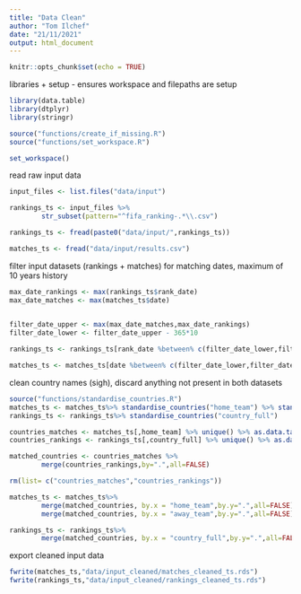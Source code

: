 ```yaml
---
title: "Data Clean"
author: "Tom Ilchef"
date: "21/11/2021"
output: html_document
---
```


```r
knitr::opts_chunk$set(echo = TRUE)
```

libraries + setup
- ensures workspace and filepaths are setup
```r
library(data.table)
library(dtplyr)
library(stringr)

source("functions/create_if_missing.R")
source("functions/set_workspace.R")

set_workspace()
```

read raw input data
```r
input_files <- list.files("data/input") 

rankings_ts <- input_files %>% 
        str_subset(pattern="^fifa_ranking-.*\\.csv")

rankings_ts <- fread(paste0("data/input/",rankings_ts))

matches_ts <- fread("data/input/results.csv")
```

filter input datasets (rankings + matches) for matching dates, maximum of 10 years history
```r
max_date_rankings <- max(rankings_ts$rank_date)
max_date_matches <- max(matches_ts$date)
        

filter_date_upper <- max(max_date_matches,max_date_rankings)
filter_date_lower <- filter_date_upper - 365*10

rankings_ts <- rankings_ts[rank_date %between% c(filter_date_lower,filter_date_upper)]

matches_ts <- matches_ts[date %between% c(filter_date_lower,filter_date_upper)]
```


clean country names (sigh), discard anything not present in both datasets
```r
source("functions/standardise_countries.R")
matches_ts <- matches_ts%>% standardise_countries("home_team") %>% standardise_countries("away_team")
rankings_ts <- rankings_ts%>% standardise_countries("country_full")

countries_matches <- matches_ts[,home_team] %>% unique() %>% as.data.table() 
countries_rankings <- rankings_ts[,country_full] %>% unique() %>% as.data.table() 

matched_countries <- countries_matches %>% 
        merge(countries_rankings,by=".",all=FALSE) 

rm(list= c("countries_matches","countries_rankings"))

matches_ts <- matches_ts%>% 
        merge(matched_countries, by.x = "home_team",by.y=".",all=FALSE)%>% 
        merge(matched_countries, by.x = "away_team",by.y=".",all=FALSE)

rankings_ts <- rankings_ts%>% 
        merge(matched_countries, by.x = "country_full",by.y=".",all=FALSE)

```

export cleaned input data
```r
fwrite(matches_ts,"data/input_cleaned/matches_cleaned_ts.rds")
fwrite(rankings_ts,"data/input_cleaned/rankings_cleaned_ts.rds")
```


